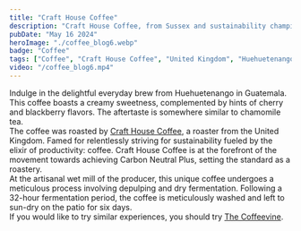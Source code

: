 ```yaml
---
title: "Craft House Coffee"
description: "Craft House Coffee, from Sussex and sustainability champions"
pubDate: "May 16 2024"
heroImage: "./coffee_blog6.webp"
badge: "Coffee"
tags: ["Coffee", "Craft House Coffee", "United Kingdom", "Huehuetenango", "Cherry", "Blackberry", "Chamomile"]
video: "/coffee_blog6.mp4"
---
```


Indulge in the delightful everyday brew from Huehuetenango in Guatemala. This coffee boasts a creamy sweetness, complemented by hints of cherry and blackberry flavors. The aftertaste is somewhere similar to chamomile tea.
<br />
The coffee was roasted by [Craft House Coffee](https://www.crafthousecoffee.co.uk/), a roaster from the United Kingdom.
Famed for relentlessly striving for sustainability fueled by the elixir of productivity: coffee. Craft House Coffee is at the forefront of the movement towards achieving Carbon Neutral Plus, setting the standard as a roastery.
<br />
At the artisanal wet mill of the producer, this unique coffee undergoes a meticulous process involving depulping and dry fermentation. Following a 32-hour fermentation period, the coffee is meticulously washed and left to sun-dry on the patio for six days.
<br />
If you would like to try similar experiences, you should try [The Coffeevine](https://thecoffeevine.com/).
